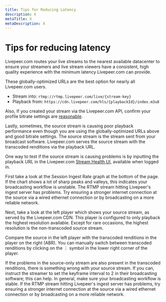 ```yaml
---
title: Tips for Reducing Latency
description: X
metaTitle: X
metaDescription: X
---
```


# Tips for reducing latency

Livepeer.com routes your live streams to the nearest available datacenter to
ensure your streamers and live stream viewers have a consistent, high quality
experience with the minimum latency Livepeer.com can provide.

These globally-optimized URLs are the best option for nearly all Livepeer.com
users.

- Stream into: `rtmp://rtmp.livepeer.com/live/{stream-key}`
- Playback from: `https://cdn.livepeer.com/hls/{playbackId}/index.m3u8`

Also, If you created your stream via the Livepeer.com API, confirm your profile
bitrate settings are
[reasonable](https://developer.apple.com/documentation/http_live_streaming/hls_authoring_specification_for_apple_devices).

Lastly, sometimes, the source stream is causing poor playback performance even
though you are using the globally-optimized URLs above and good bitrate
settings. The source stream is the stream sent from your broadcast software.
Livepeer.com serves the source stream with the transcoded renditions via the
playback URL.

One way to test if the source stream is causing problems is by inputting the
playback URL in the Livepeer.com [Stream Health UI](/dashboard/stream-health),
available when logged in.

First take a look at the Session Ingest Rate graph at the bottom of the page. If
the chart shows a lot of sharp peaks and valleys, this indicates your
broadcasting workflow is unstable. The RTMP stream hitting Livepeer's ingest
server has problems. Try ensuring a stronger internet connection at the source
via a wired ethernet connection or by broadcasting on a more reliable network.

Next, take a look at the left player which shows your source stream, as served
by the Livepeer.com CDN. This player is configured to only playback the highest
resolution available. Except for rare occasions, the highest resolution is the
non-transcoded source stream.

Compare the source in the left player with the transcoded renditions in the
player on the right (ABR). You can manually switch between transcoded renditions
by clicking on the ⋮ symbol in the lower right corner of the player.

If the problems in the source-only stream are also present in the transcoded
renditions, there is something wrong with your source stream. If you can,
instruct the streamer to set the keyframe interval to 2 in their broadcasting
software; this can help. In general, make sure your broadcasting workflow is
stable. If the RTMP stream hitting Livepeer's ingest server has problems, try
ensuring a stronger internet connection at the source via a wired ethernet
connection or by broadcasting on a more reliable network.

